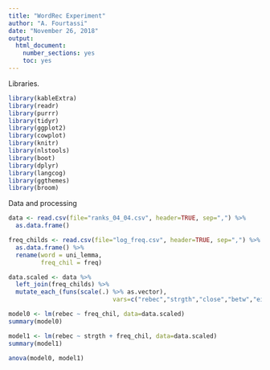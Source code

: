 ```yaml
---
title: "WordRec Experiment"
author: "A. Fourtassi"
date: "November 26, 2018"
output:
  html_document:
    number_sections: yes
    toc: yes
---
```

Libraries.

```r
library(kableExtra)
library(readr)
library(purrr)
library(tidyr)
library(ggplot2)
library(cowplot)
library(knitr)
library(nlstools)
library(boot)
library(dplyr)
library(langcog)
library(ggthemes)
library(broom)
```

Data and processing
```r


data <- read.csv(file="ranks_04_04.csv", header=TRUE, sep=",") %>%
  as.data.frame() 

freq_childs <- read.csv(file="log_freq.csv", header=TRUE, sep=",") %>%
  as.data.frame() %>%
  rename(word = uni_lemma,
         freq_chil = freq)

data.scaled <- data %>%
  left_join(freq_childs) %>%
  mutate_each_(funs(scale(.) %>% as.vector), 
                             vars=c("rebec","strgth","close","betw","eigen","degree","freq", "freq_chil"))

model0 <- lm(rebec ~ freq_chil, data=data.scaled)
summary(model0)

model1 <- lm(rebec ~ strgth + freq_chil, data=data.scaled)
summary(model1)

anova(model0, model1)

```
